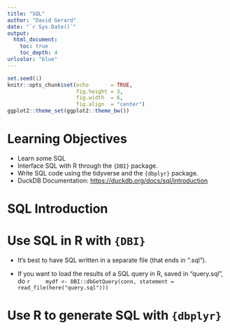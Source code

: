 ```yaml
---
title: "SQL"
author: "David Gerard"
date: "`r Sys.Date()`"
output:  
  html_document:
    toc: true
    toc_depth: 4
urlcolor: "blue"
---
```



```r
set.seed(1)
knitr::opts_chunk$set(echo       = TRUE, 
                      fig.height = 3, 
                      fig.width  = 6,
                      fig.align  = "center")
ggplot2::theme_set(ggplot2::theme_bw())
```

# Learning Objectives

- Learn some SQL
- Interface SQL with R through the `{DBI}` package.
- Write SQL code using the tidyverse and the `{dbplyr}` package.
- DuckDB Documentation: <https://duckdb.org/docs/sql/introduction>

# SQL Introduction

# Use SQL in R with `{DBI}`

- It's best to have SQL written in a separate file (that ends in ".sql").

- If you want to load the results of a SQL query in R, saved in "query.sql", do
    ```r
    mydf <- DBI::dbGetQuery(conn, statement = read_file(here("query.sql")))
    ```

# Use R to generate SQL with `{dbplyr}`
